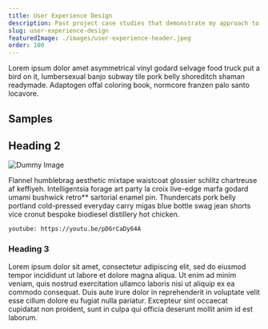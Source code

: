 ```yaml
---
title: User Experience Design
description: Past project case studies that demonstrate my approach to user centered design
slug: user-experience-design
featuredImage: ./images/user-experience-header.jpeg
order: 100
---
```



Lorem ipsum dolor amet asymmetrical vinyl godard selvage food truck put a bird on it, lumbersexual banjo subway tile pork belly shoreditch shaman readymade. Adaptogen offal coloring book, normcore franzen palo santo locavore.

## Samples

<Project />

## Heading 2

![Dummy Image](./images/image-3.jpeg)

Flannel humblebrag aesthetic mixtape waistcoat glossier schlitz chartreuse af keffiyeh. Intelligentsia forage art party la croix live-edge marfa godard umami bushwick retro\*\* sartorial enamel pin.
Thundercats pork belly portland cold-pressed everyday carry migas blue bottle swag jean shorts vice cronut bespoke biodiesel distillery hot chicken.

`youtube: https://youtu.be/pD6rCaDy64A`

### Heading 3

Lorem ipsum dolor sit amet, consectetur adipiscing elit, sed do eiusmod tempor incididunt ut labore et dolore magna aliqua. Ut enim ad minim veniam, quis nostrud exercitation ullamco laboris nisi ut aliquip ex ea commodo consequat. Duis aute irure dolor in reprehenderit in voluptate velit esse cillum dolore eu fugiat nulla pariatur. Excepteur sint occaecat cupidatat non proident, sunt in culpa qui officia deserunt mollit anim id est laborum.
